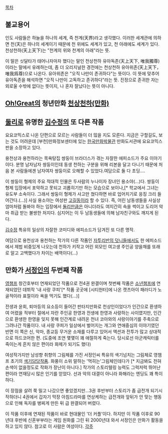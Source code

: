 [[목차]]
== 불교용어 ==
인도 사람들은 하늘을 하나의 세계, 즉 천계(天界)라고 생각했다. 이러한 세계관에 의하면 천(天)은 하나의 세계이기 때문에 천 위에도 세계가 있고, 천 아래에도 세계가 있다. 천상천하(天上天下)는 "천계의 위와 천계의 아래"라는 뜻.

이 말은 싯달타가 태어나자마자 했다는 말인 천상천하 유아독존(天上天下, 唯我獨尊)이라는 말에서 유례하는데, 좀 더 오리지널한 경전에는 천상천하 유아위존(天上天下，唯我爲尊)으로 나온다. 유아위존은 "오직 나만이 존귀하다"는 뜻이다. 이 뜻에 맞추어 유아독존을 해석하면 "오직 나만이 고독하고 존귀하다"라는 뜻. 진정으로 존귀한 자는 외로울 수밖에 없다는 뜻이지, 나 혼자 잘났다는 뜻이 아니다.
== [[Oh!Great]]의 청년만화 [[천상천하(만화)]] == 
== [[둘리]]로 유명한 [[김수정]]의 또 다른 작품 ==
요요코믹스로 나온 단편으로 모르는 사람들이 더 많을 지도 모른다. 지금은 구할길도, 보는 것도 어려운데 [부천]만화정보센터에 있는 [[한국만화박물관]] 만화도서관에 요요코믹스판을 소장하고 있다.

용천상과 용천하라는 목욕탕집 쌍둥이 브라더스가 겪는 자잘한 에피소드가 주요 이야기이다. 분명 남자남자 쌍둥이인데 동생 천하는 구분을 위해 리본을 달고 다니기 때문에 처음 본 사람들에겐 남자여자 쌍둥이로 오해할 수 있었다.여담으로 둘 다 초딩....

이 쌍둥이 형제의 주요 적대적 인물은 두사람의 누나이자 장녀인 용소야(…)다. 쌍둥이 형제 입장에서 포악하고 못되고 괴롭히기만 하는 모습으로 보이나,[* 학교에서 그녀는 유도부 소속이다. 그래서 쌍둥이 형제가 사고만 쳤다하면 바로 업어치기로 응징 크리 들어간다.(...)] 사실 용소야는 여성판 [[고길동]]이라 할 수 있다. 즉, 어린 남동생들을 사실상 엄마처럼 돌봐야 하는 입장에서 [[둘리]]만큼은 아니더라도 여지간히 속을 썩이고 도리어 악마 취급 받는 불쌍한 처지다. 심지어는 이 두 남동생들에 의해 남자친구와도 깨지게 된다.

[[김수정]] 특유의 일상의 자잘한 코미디와 에피소드가 담겨진 또 다른 명작.

여담으로 용천상과 용천하는 작가의 다른 작품인 [[자투리반의 덧니들]]에서도 한 에피소드에서 제법 비중있게 나오는데 천하가 키작고 어린 외모인 여고생 주인공 양을채를 또래로 알고 고백했다가 차이는 배역이다(...)
== 만화가 [[서정인]]의 두번째 작품 ==
[[영챔프]] 창간호부터 연재되었던 작품으로 전4권 완결이며 첫번째 작품은 [[소년챔프]]에 연재되었던 데뷔작 '내 사랑 쿠피'[* 작품 곳곳에 [시티헌터]에 나온 캣츠아이 패러디가 노골적이라 표절이라 욕을 먹기도 했다(...)]

전생과 윤회, 퇴마등의 요소등이 들어간 판타지만화로 천상인이었다가 인간으로 환생하여 어렸을 적부터 절에서 자란 주인공 한영과 전생에 한영과 사랑하는 사이였지만, 인간으로 환생한 한영을 잊지 못해 인간계로 내려온 천녀 코아와의 사랑이야기를 주축으로 그려나간 작품이다. 내 사랑 쿠피가 일상에서 벌어지는 개그와 연애중심의 이야기였던 반면 이 쪽은 신, 악마, 종교등 무거운 소재를 다루고 있어서 액션과 전투가 많고 상대적으로 하드코어한 편. (도중에 조연 몇몇이 꽤 애절하게 죽는다. 당시로선 아군캐릭터를 죽이는게 흔치 않은 편이라 화제가 되기도 했다)

여성작가지만 남성향 취향의 그림체를 가진 서정인씨 특유의 색기넘치는 그림체로 영챔프 초기의 [[색기담당]]작품. 화풍이 소위 말하는 '먹히는'그림체인데다가 [* 지금봐도 전혀 손색이 없을정도로 작화가 장난이 아니다.] 작가의 스토리텔링 능력도 그럭저럭 뛰어난 편이라 연재당시 많은 인기를 얻었다. 선과 악의 대결이 아니라 화해라는 엔딩도 꽤 특이하다. 

이 장점을 살려 쭉 밀고 나갔으면 좋았겠지만...3권 후반부터 스토리가 좀 급전개 되기시작하더니 4권에서 갑자기 막장 아침드라마를 연상케하는 급전개와 앞뒤가 안 맞는 행동으로 인해 독자를 벙찌게 만든 뒤 급 완결되어 버렸다.

이 작품 이후에 연재된 작품이 바로 현대물인 '더 커플'이다. 하지만 이 작품 이후로 90년대 후반에 신혼부부라는 게임 원화를 그린 뒤 2000년대 와서 서정인은 만화가 활동을 하고 있지 않다. 참고로 이 사람은 여성이다.
[[각주]]
